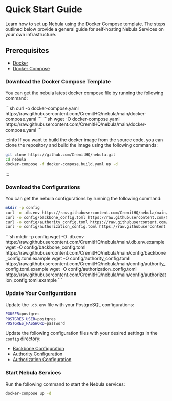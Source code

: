
# Quick Start Guide

Learn how to set up Nebula using the Docker Compose template.
The steps outlined below provide a general guide for self-hosting Nebula Services on your own infrastructure.

## Prerequisites

- [Docker](https://docs.docker.com/engine/install/)
- [Docker Compose](https://docs.docker.com/compose/install/)


### Download the Docker Compose Template

You can get the nebula latest docker compose file by running the following command:

<Tabs>
  <TabItem value="curl" label="curl">
```sh
curl -o docker-compose.yaml https://raw.githubusercontent.com/CremitHQ/nebula/main/docker-compose.yaml
```
  </TabItem>
    <TabItem value="wget" label="wget">
```sh
wget -O docker-compose.yaml https://raw.githubusercontent.com/CremitHQ/nebula/main/docker-compose.yaml
```
    </TabItem>
</Tabs>

:::info
If you want to build the docker image from the source code, you can clone the repository and build the image using the following commands:

```sh
git clone https://github.com/CremitHQ/nebula.git
cd nebula
docker-compose -f docker-compose.build.yaml up -d
```
:::


### Download the Configurations

You can get the nebula configurations by running the following command:
<Tabs>
  <TabItem value="curl" label="curl">
```sh
mkdir -p config
curl -o .db.env https://raw.githubusercontent.com/CremitHQ/nebula/main/.db.env.example
curl -o config/backbone_config.toml https://raw.githubusercontent.com/CremitHQ/nebula/main/config/backbone_config.toml.example
curl -o config/authority_config.toml https://raw.githubusercontent.com/CremitHQ/nebula/main/config/authority_config.toml.example
curl -o config/authorization_config.toml https://raw.githubusercontent.com/CremitHQ/nebula/main/config/authorization_config.toml.example
```
  </TabItem>
    <TabItem value="wget" label="wget">
```sh
mkdir -p config
wget -O .db.env https://raw.githubusercontent.com/CremitHQ/nebula/main/.db.env.example
wget -O config/backbone_config.toml https://raw.githubusercontent.com/CremitHQ/nebula/main/config/backbone_config.toml.example
wget -O config/authority_config.toml https://raw.githubusercontent.com/CremitHQ/nebula/main/config/authority_config.toml.example
wget -O config/authorization_config.toml https://raw.githubusercontent.com/CremitHQ/nebula/main/config/authorization_config.toml.example
```
    </TabItem>
</Tabs>

### Update Your Configurations

Update the `.db.env` file with your PostgreSQL configurations:
```sh
PGUSER=postgres
POSTGRES_USER=postgres
POSTGRES_PASSWORD=password
```

Update the following configuration files with your desired settings in the `config` directory:
- [Backbone Configuration](/docs/config/backbone)
- [Authority Configuration](/docs/config/authority)
- [Authorization Configuration](/docs/config/authorization)



### Start Nebula Services
Run the following command to start the Nebula services:

```sh
docker-compose up -d
```
